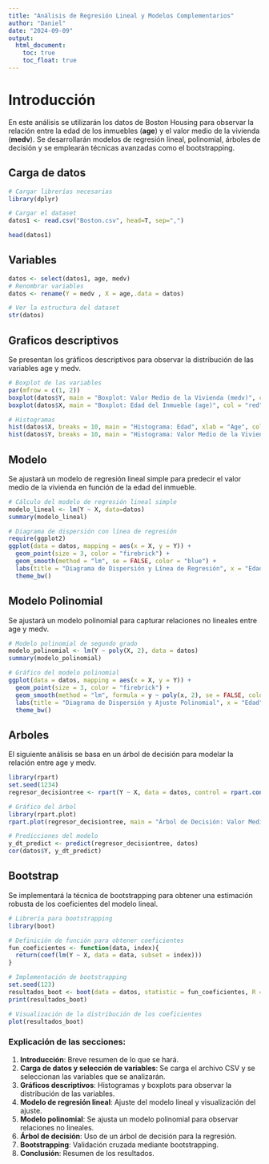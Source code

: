 ```yaml
---
title: "Análisis de Regresión Lineal y Modelos Complementarios"
author: "Daniel"
date: "2024-09-09"
output:
  html_document:
    toc: true
    toc_float: true
---
```



# Introducción

En este análisis se utilizarán los datos de Boston Housing para observar la relación entre la edad de los inmuebles (**age**) y el valor medio de la vivienda (**medv**). Se desarrollarán modelos de regresión lineal, polinomial, árboles de decisión y se emplearán técnicas avanzadas como el bootstrapping.

## Carga de datos

```r
# Cargar librerías necesarias
library(dplyr)

# Cargar el dataset
datos1 <- read.csv("Boston.csv", head=T, sep=",")

head(datos1)

```

## Variables

```r

datos <- select(datos1, age, medv)
# Renombrar variables
datos <- rename(Y = medv , X = age,.data = datos)

# Ver la estructura del dataset
str(datos)
```

## Graficos descriptivos

Se presentan los gráficos descriptivos para observar la distribución de las variables age y medv.

```r
# Boxplot de las variables
par(mfrow = c(1, 2))
boxplot(datos$Y, main = "Boxplot: Valor Medio de la Vivienda (medv)", col = "blue")
boxplot(datos$X, main = "Boxplot: Edad del Inmueble (age)", col = "red")

# Histogramas
hist(datos$X, breaks = 10, main = "Histograma: Edad", xlab = "Age", col = "darkred")
hist(datos$Y, breaks = 10, main = "Histograma: Valor Medio de la Vivienda", xlab = "Medv", col = "blue")

```

## Modelo

Se ajustará un modelo de regresión lineal simple para predecir el valor medio de la vivienda en función de la edad del inmueble.

```r
# Cálculo del modelo de regresión lineal simple
modelo_lineal <- lm(Y ~ X, data=datos)
summary(modelo_lineal)

# Diagrama de dispersión con línea de regresión
require(ggplot2)
ggplot(data = datos, mapping = aes(x = X, y = Y)) + 
  geom_point(size = 3, color = "firebrick") + 
  geom_smooth(method = "lm", se = FALSE, color = "blue") +
  labs(title = "Diagrama de Dispersión y Línea de Regresión", x = "Edad", y = "Valor Medio de Vivienda") +
  theme_bw()

```

## Modelo Polinomial

Se ajustará un modelo polinomial para capturar relaciones no lineales entre age y medv.

```r
# Modelo polinomial de segundo grado
modelo_polinomial <- lm(Y ~ poly(X, 2), data = datos)
summary(modelo_polinomial)

# Gráfico del modelo polinomial
ggplot(data = datos, mapping = aes(x = X, y = Y)) + 
  geom_point(size = 3, color = "firebrick") + 
  geom_smooth(method = "lm", formula = y ~ poly(x, 2), se = FALSE, color = "green") +
  labs(title = "Diagrama de Dispersión y Ajuste Polinomial", x = "Edad", y = "Valor Medio de Vivienda") +
  theme_bw()

```

## Arboles

El siguiente análisis se basa en un árbol de decisión para modelar la relación entre age y medv.

```r
library(rpart)
set.seed(1234)
regresor_decisiontree <- rpart(Y ~ X, data = datos, control = rpart.control(minsplit = 2))

# Gráfico del árbol
library(rpart.plot)
rpart.plot(regresor_decisiontree, main = "Árbol de Decisión: Valor Medio de la Vivienda vs Edad")

# Predicciones del modelo
y_dt_predict <- predict(regresor_decisiontree, datos)
cor(datos$Y, y_dt_predict)

```

## Bootstrap

Se implementará la técnica de bootstrapping para obtener una estimación robusta de los coeficientes del modelo lineal.

```r
# Librería para bootstrapping
library(boot)

# Definición de función para obtener coeficientes
fun_coeficientes <- function(data, index){
  return(coef(lm(Y ~ X, data = data, subset = index)))
}

# Implementación de bootstrapping
set.seed(123)
resultados_boot <- boot(data = datos, statistic = fun_coeficientes, R = 1000)
print(resultados_boot)

# Visualización de la distribución de los coeficientes
plot(resultados_boot)

```

### Explicación de las secciones:

1.  **Introducción**: Breve resumen de lo que se hará.
2.  **Carga de datos y selección de variables**: Se carga el archivo CSV y se seleccionan las variables que se analizarán.
3.  **Gráficos descriptivos**: Histogramas y boxplots para observar la distribución de las variables.
4.  **Modelo de regresión lineal**: Ajuste del modelo lineal y visualización del ajuste.
5.  **Modelo polinomial**: Se ajusta un modelo polinomial para observar relaciones no lineales.
6.  **Árbol de decisión**: Uso de un árbol de decisión para la regresión.
7.  **Bootstrapping**: Validación cruzada mediante bootstrapping.
8.  **Conclusión**: Resumen de los resultados.
